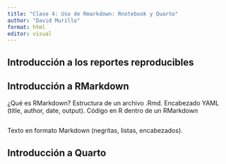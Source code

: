 ---
title: "Clase 4: Uso de Rmarkdown: Rnotebook y Quarto"
author: "David Murillo"
format: html
editor: visual
---

## Introducción a los reportes reproducibles 

## Introducción a RMarkdown

¿Qué es RMarkdown?
Estructura de un archivo .Rmd.
Encabezado YAML (title, author, date, output).
Código en R dentro de un RMarkdown 

```{r}

```

Texto en formato Markdown (negritas, listas, encabezados).

## Introducción a Quarto